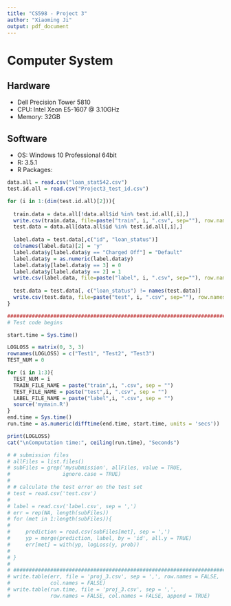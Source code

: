 ```yaml
---
title: "CS598 - Project 3"
author: "Xiaoming Ji"
output: pdf_document
---
```

# Computer System

## Hardware
- Dell Precision Tower 5810
- CPU: Intel Xeon E5-1607 @ 3.10GHz
- Memory: 32GB

## Software
- OS: Windows 10 Professional 64bit
- R: 3.5.1
- R Packages:

```r
data.all = read.csv("loan_stat542.csv")
test.id.all = read.csv("Project3_test_id.csv")

for (i in 1:(dim(test.id.all)[2])){
  
  train.data = data.all[!data.all$id %in% test.id.all[,i],]
  write.csv(train.data, file=paste("train", i, ".csv", sep=""), row.names = FALSE)
  test.data = data.all[data.all$id %in% test.id.all[,i],]
  
  label.data = test.data[,c("id", "loan_status")]
  colnames(label.data)[2] = 'y'
  label.data$y[label.data$y == "Charged Off"] = "Default"
  label.data$y = as.numeric(label.data$y)
  label.data$y[label.data$y == 3] = 0
  label.data$y[label.data$y == 2] = 1
  write.csv(label.data, file=paste("label", i, ".csv", sep=""), row.names = FALSE)
  
  test.data = test.data[, c("loan_status") != names(test.data)]
  write.csv(test.data, file=paste("test", i, ".csv", sep=""), row.names = FALSE)
}
```

```r
#########################################################################
# Test code begins

start.time = Sys.time()

LOGLOSS = matrix(0, 3, 3)
rownames(LOGLOSS) = c("Test1", "Test2", "Test3")
TEST_NUM = 0

for (i in 1:3){
  TEST_NUM = i
  TRAIN_FILE_NAME = paste("train",i, ".csv", sep = "")
  TEST_FILE_NAME = paste("test",i, ".csv", sep = "")
  LABEL_FILE_NAME = paste("label",i, ".csv", sep = "")
  source('mymain.R')
}
end.time = Sys.time()
run.time = as.numeric(difftime(end.time, start.time, units = 'secs'))

print(LOGLOSS)
cat("\nComputation time:", ceiling(run.time), "Seconds")
```

```r
# # submission files
# allFiles = list.files()
# subFiles = grep('mysubmission', allFiles, value = TRUE, 
#                 ignore.case = TRUE)
# 
# # calculate the test error on the test set
# test = read.csv('test.csv')
# 
# label = read.csv('label.csv', sep = ',')
# err = rep(NA, length(subFiles))
# for (met in 1:length(subFiles)){
# 
#     prediction = read.csv(subFiles[met], sep = ',')
#     yp = merge(prediction, label, by = 'id', all.y = TRUE)
#     err[met] = with(yp, logLoss(y, prob))
#     
# }
# 
# #########################################################################
# write.table(err, file = 'proj_3.csv', sep = ',', row.names = FALSE,
#             col.names = FALSE)
# write.table(run.time, file = 'proj_3.csv', sep = ',', 
#             row.names = FALSE, col.names = FALSE, append = TRUE)
```

